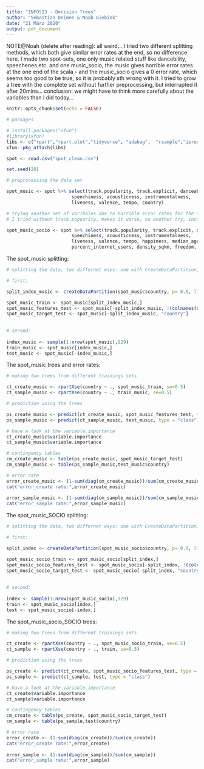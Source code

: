 ```yaml
---
title: "INFO523 - Decision Trees"
author: "Sebastian Deimen & Noah Giebink"
date: "21 März 2020"
output: pdf_document
---
```


NOTE@Noah (delete after reading): all weird... I tried two different splitting methods, which both give similar error rates at the end, so no difference here. I made two spot-sets, one only music related stuff like dancebility, speechenes etc.  and one music_socio, the music gives horrible error rates at the one end of the scala - and the music_socio gives a 0 error rate, which seems too good to be true, so it is probably sth wrong with it. 
I tried to grow a tree with the complete set without further preprocessing, but interrupted it after 20mins... 
conclusion: we might have to think more carefully about the variables than I did today...



```r
knitr::opts_chunk$set(echo = FALSE)

# packages

# install.packages("xfun")
#library(xfun)
libs <- c("rpart","rpart.plot","tidyverse", "adabag",  "rsample","ipred","randomForest","gbm","DMwR2")
xfun::pkg_attach(libs)

spot <- read.csv("spot_clean.csv")

set.seed(28)
```



```r
# preprocessing the data set 

spot_music <- spot %>% select(track.popularity, track.explicit, danceability, key, loudness, mode, 
                        speechiness, acousticness, instrumentalness,
                        liveness, valence, tempo, country)

# trying another set of varibales due to horrible error rates for the first set
# I tried without track.popuarity, makes it worse, so another try, including socio-variables

spot_music_socio <- spot %>% select(track.popularity, track.explicit, danceability, key, loudness, mode, 
                        speechiness, acousticness, instrumentalness,
                        liveness, valence, tempo, happiness, median_age, percent_urban, 
                        percent_internet_users, density_sqkm, freedom, gdp, country)
```



The spot_music splitting: 

```r
# splitting the data, two differnet ways: one with CreateDataPartition, second with sample

# first: 

split_index_music <- createDataPartition(spot_music$country, p= 0.8, list = F)

spot_music_train <- spot_music[split_index_music,]
spot_music_features_test <- spot_music[-split_index_music, !(colnames(spot_music) %in% c("country"))]
spot_music_target_test <- spot_music[-split_index_music, "country"]
  
  
# second:   
  
index_music <- sample(1:nrow(spot_music),929)
train_music <- spot_music[index_music,]
test_music <- spot_music[-index_music,]


```

The spot_music trees and error rates:

```r
# making two trees from different trainings sets

ct_create_music <- rpartXse(country ~ ., spot_music_train, se=0.5)
ct_sample_music <- rpartXse(country ~ ., train_music, se=0.5)

# prediction using the trees

ps_create_music <- predict(ct_create_music, spot_music_features_test, type = "class")
ps_sample_music <- predict(ct_sample_music, test_music, type = "class")

# have a look at the variable.importance
ct_create_music$variable.importance
ct_sample_music$variable.importance

# contingency tables
cm_create_music <- table(ps_create_music, spot_music_target_test)
cm_sample_music <- table(ps_sample_music,test_music$country)

# error rate
error_create_music <- (1-sum(diag(cm_create_music))/sum(cm_create_music))
cat("error_create rate:",error_create_music)
                    
error_sample_music <- (1-sum(diag(cm_sample_music))/sum(cm_sample_music))
cat("error_sample rate:",error_sample_music)
```





The spot_music_SOCIO splitting: 

```r
# splitting the data, two differnet ways: one with CreateDataPartition, second with sample

# first: 

split_index <- createDataPartition(spot_music_socio$country, p= 0.8, list = F)

spot_music_socio_train <- spot_music_socio[split_index,]
spot_music_socio_features_test <- spot_music_socio[-split_index, !(colnames(spot_music_socio) %in% c("country"))]
spot_music_socio_target_test <- spot_music_socio[-split_index, "country"]
  
  
# second:   
  
index <- sample(1:nrow(spot_music_socio),929)
train <- spot_music_socio[index,]
test <- spot_music_socio[-index,]


```

The spot_music_socio_SOCIO trees:

```r
# making two trees from different trainings sets

ct_create <- rpartXse(country ~ ., spot_music_socio_train, se=0.5)
ct_sample <- rpartXse(country ~ ., train, se=0.5)

# prediction using the trees

ps_create <- predict(ct_create, spot_music_socio_features_test, type = "class")
ps_sample <- predict(ct_sample, test, type = "class")

# have a look at the variable.importance
ct_create$variable.importance
ct_sample$variable.importance

# contingency tables
cm_create <- table(ps_create, spot_music_socio_target_test)
cm_sample <- table(ps_sample,test$country)

# error rate
error_create <- (1-sum(diag(cm_create))/sum(cm_create))
cat("error_create rate:",error_create)
                    
error_sample <- (1-sum(diag(cm_sample))/sum(cm_sample))
cat("error_sample rate:",error_sample)



```








